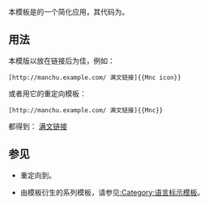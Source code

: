 {{NoteTA
|G1 = IT
|G2 = MediaWiki
}}
{{Documentation subpage}}
<!-- 在本行下編輯模板說明 -->
本模板是{{tlx|Language icon}}的一个简化应用，其代码为{{tlx|Language icon|mnc|满文}}。

== 用法 ==
本模版以放在链接后为佳，例如：
<pre>[http://manchu.example.com/ 满文链接]{{Mnc icon}}</pre>

或者用它的重定向模板：
<pre>[http://manchu.example.com/ 满文链接]{{Mnc}}</pre>

都得到：
[http://manchu.example.com/ 满文链接]{{Mnc icon}}

== 参见 ==
* {{tlx|Mnc}}重定向到{{tlx|Mnc icon}}。
* 由{{tlx|Language icon}}模板衍生的系列模板，请参见[[:Category:语言标示模板]]。

<includeonly>{{sandbox other||
<!-- 本行下加入模板的分類，跨維基連結加入Wikidata（參見[[Wikipedia:维基数据]]） -->
[[Category:语言标示模板]]
}}</includeonly>